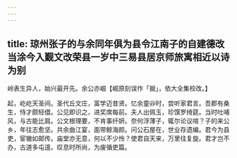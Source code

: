 ```yaml
---
---
---
```

title: 琼州张子的与余同年俱为县令江南子的自建德改当涂今入觐文改荣县一岁中三易县居京师旅寓相近以诗为别
---



岭表生异人，始兴最开先。余公亦崛【崛原刻误作「掘」，依大全集校改。】

起，屹屹天圣间。圣代丘文庄，富学迈昔贤。忆余童丱时，尝听家君言。吾郡有桑生，恃才颇轻儇。公见即识之，进奖席每前。夫人出佩玉，珍馔罗绮筵。当时吐哺风，与古能比肩。公文根理要，不肯事纤妍。奈何浮薄子，辄尔论议喧？子的来公乡，年往志愈坚。共余曲江宴，面带鲸海颜。问公石屋在，世业存遗编。君今为县吏，宦辙如邮传。庙堂亦无意，何以不少怜？使君自天来，万里往复旋。君才岂不办，古道多屯邅。叹息时所尚，为废循吏篇。